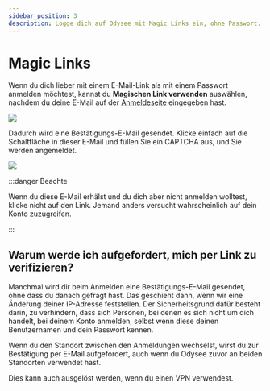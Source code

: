 ---
sidebar_position: 3
description: Logge dich auf Odysee mit Magic Links ein, ohne Passwort.
---

# Magic Links

Wenn du dich lieber mit einem E-Mail-Link als mit einem Passwort anmelden möchtest, kannst du **Magischen Link verwenden** auswählen, nachdem du deine E-Mail auf der [Anmeldeseite](https://odysee.com/$/signin) eingegeben hast.

![](https://i.imgur.com/sxATuIE.png)

Dadurch wird eine Bestätigungs-E-Mail gesendet. Klicke einfach auf die Schaltfläche in dieser E-Mail und füllen Sie ein CAPTCHA aus, und Sie werden angemeldet.

![](https://i.imgur.com/MttvyYb.png)

:::danger Beachte

Wenn du diese E-Mail erhälst und du dich aber nicht anmelden wolltest, klicke nicht auf den Link. Jemand anders versucht wahrscheinlich auf dein Konto zuzugreifen.

:::

## Warum werde ich aufgefordert, mich per Link zu verifizieren?

Manchmal wird dir beim Anmelden eine Bestätigungs-E-Mail gesendet, ohne dass du danach gefragt hast. Das geschieht dann, wenn wir eine Änderung deiner IP-Adresse feststellen. Der Sicherheitsgrund dafür besteht darin, zu verhindern, dass sich Personen, bei denen es sich nicht um dich handelt, bei deinem Konto anmelden, selbst wenn diese deinen Benutzernamen und dein Passwort kennen.

Wenn du den Standort zwischen den Anmeldungen wechselst, wirst du zur Bestätigung per E-Mail aufgefordert, auch wenn du Odysee zuvor an beiden Standorten verwendet hast.

Dies kann auch ausgelöst werden, wenn du einen VPN verwendest.
